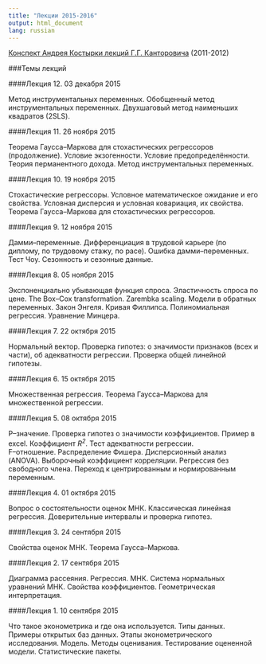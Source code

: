 ```yaml
---
title: "Лекции 2015-2016"
output: html_document
lang: russian
---
```


[Конспект Андрея Костырки лекций Г.Г. Канторовича](https://github.com/bdemeshev/em301/raw/master/hse_notes/kantorovich,%20lectures%20by%20kostyrka.pdf) (2011-2012)

###Темы лекций

####Лекция 12. 03 декабря 2015

Метод инструментальных переменных. Обобщенный метод инструментальных переменных. Двухшаговый метод наименьших квадратов (2SLS).

####Лекция 11. 26 ноября 2015

Теорема Гаусса--Маркова для стохастических регрессоров (продолжение). Условие экзогенности. Условие предопределённости. Теория перманентного дохода. Метод инструментальных переменных.


####Лекция 10. 19 ноября 2015

Стохастические регрессоры. Условное математическое ожидание и его свойства. Условная дисперсия и условная ковариация, их свойства. Теорема Гаусса--Маркова для стохастических регрессоров.

####Лекция 9. 12 ноября 2015

Дамми--переменные. Дифференциация в трудовой карьере (по диплому, по трудовому стажу, по расе). Ошибка дамми--переменных. Тест Чоу. Сезонность и сезонные данные.

####Лекция 8. 05 ноября 2015

Экспоненциально убывающая функция спроса. Эластичность спроса по цене. The Box--Cox transformation. Zarembka scaling. Модели в обратных переменных. Закон Энгеля. Кривая Филлипса. Полиномиальная регрессия. Уравнение Минцера.

####Лекция 7. 22 октября 2015

Нормальный вектор. Проверка гипотез: о значимости признаков (всех и части), об адекватности регрессии. Проверка общей линейной гипотезы.

####Лекция 6. 15 октября 2015

Множественная регрессия. Теорема Гаусса--Маркова для множественной регрессии.

####Лекция 5. 08 октября 2015

P--значение. Проверка гипотез о значимости коэффициентов. Пример в excel. Коэффициент <i>R<sup>2</sup></i>. Тест адекватности регрессии. 
<br />F--отношение. Распределение Фишера. Дисперсионный анализ (ANOVA). Выборочный коэффициент корреляции. Регрессия без свободного члена. Переход к центрированным и нормированным переменным.

####Лекция 4. 01 октября 2015

Вопрос о состоятельности оценок МНК. Классическая линейная регрессия. Доверительные интервалы и проверка гипотез.

####Лекция 3. 24 сентября 2015

Свойства оценок МНК. Теорема Гаусса--Маркова.

####Лекция 2. 17 сентября 2015

Диаграмма рассеяния. Регрессия. МНК. Система нормальных уравнений МНК. Свойства коэффициентов. Геометрическая интерпретация.

####Лекция 1. 10 сентября 2015

Что такое эконометрика и где она используется. Типы данных. Примеры открытых баз данных. Этапы эконометрического исследования. Модель. Методы оценивания. Тестирование оцененной модели. Статистические пакеты.




